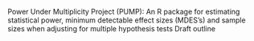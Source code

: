 Power Under Multiplicity Project (PUMP): An R package for estimating statistical power, minimum detectable effect sizes (MDES's) and sample sizes when adjusting for multiple hypothesis tests
Draft outline

